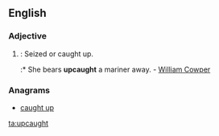 ==English==

===Adjective===
{{head|en|adjective}}

# {{context|archaic|lang=en}}: Seized or caught up. 
#:* She bears '''upcaught''' a mariner away. - [[w:William Cowper|William Cowper]]

===Anagrams===
* [[caught up#English|caught up]]

[[ta:upcaught]]
